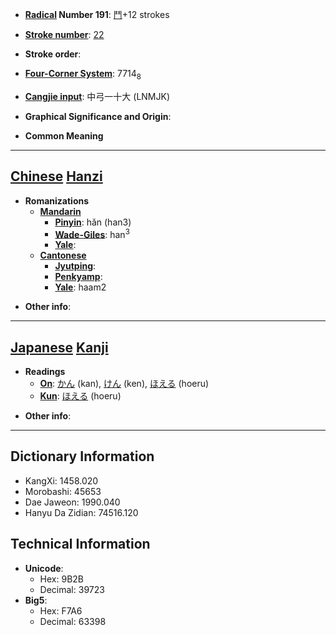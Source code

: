 * '''[[Wiktionary:Chinese radical index| Radical]] Number 191''': [[Wiktionary:Chinese radical index 鬥|鬥]]+12 strokes

* '''[[Wiktionary:Chinese total strokes index|Stroke number]]''': [[Wiktionary:Chinese total strokes index 22|22]]

* '''Stroke order''': 

* '''[[Wiktionary:Chinese four corner index|Four-Corner System]]''': 7714<sub>8</sub>

* '''[[Wiktionary:Chinese Cangjie index|Cangjie input]]''': 中弓一十大 (LNMJK)

* '''Graphical Significance and Origin''': 

* '''Common Meaning'''

----

== [[Chinese]] [[Hanzi]] ==

* '''Romanizations'''
** '''[[Mandarin]]'''
*** '''[[Pinyin]]''': hǎn (han3)
*** '''[[Wade-Giles]]''': han<sup>3</sup>
*** '''[[Yale]]''': 
** '''[[Cantonese]]'''
*** '''[[Jyutping]]''':
*** '''[[Penkyamp]]''': 
*** '''[[Yale]]''': haam2

* '''Other info''': 

----

== [[Japanese]] [[Kanji]] ==

* '''Readings'''
** '''[[On]]''': [[かん]] (kan), [[けん]] (ken), [[ほえる]] (hoeru)
** '''[[Kun]]''': [[ほえる]] (hoeru)

* '''Other info''':  

----

== Dictionary Information ==

* KangXi: 1458.020
* Morobashi: 45653
* Dae Jaweon: 1990.040
* Hanyu Da Zidian: 74516.120

== Technical Information ==

* '''Unicode''':
** Hex: 9B2B
** Decimal: 39723
* '''Big5''':
** Hex: F7A6
** Decimal: 63398